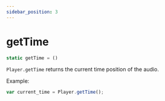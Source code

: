 ```yaml
---
sidebar_position: 3
---
```

# getTime

```js
static getTime = ()
```

`Player.getTime` returns the current time position of the audio.

Example:
```js
var current_time = Player.getTime();
```